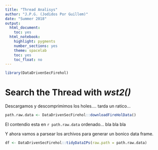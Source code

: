 ```yaml
---
title: "Thread Analisys"
author: "J.P.G. (Jodidos Por Guillem)"
date: "Summer 2018"
output:
  html_document:
    toc: yes
  html_notebook:
    highlight: pygments
    number_sections: yes
    theme: spacelab
    toc: yes
    toc_float: no
---
```


```r
library(DataDrivenSecFirehol)
```


Search the Thread with *wst2()*
=============================

Descargamos y descomprimimos los holes.... tarda un ratico...
```r
path.raw.data <- DataDrivenSecFirehol::downloadFireHolData()
```
El contendio esta en `r path.raw.data` ordenado... bla bla bla 

Y ahora vamos a parsear los archivos para generar un bonico data frame.

```r
df <- DataDrivenSecFirehol::tidyDataIPs(raw.path = path.raw.data)
```

